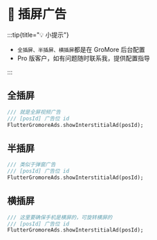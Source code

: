 # 📱 插屏广告

:::tip{title="💡 小提示"}

 - `全插屏、半插屏、横插屏`都是在 GroMore 后台配置
 - Pro 版客户，如有问题随时联系我，提供配置指导

:::

## 全插屏

```dart title="example/main.dart"
/// 就是全屏视频广告
/// [posId] 广告位 id
FlutterGromoreAds.showInterstitialAd(posId);
```

## 半插屏

```dart title="example/main.dart"
/// 类似于弹窗广告
/// [posId] 广告位 id
FlutterGromoreAds.showInterstitialAd(posId);
```

## 横插屏

```dart title="example/main.dart"
/// 这里要确保手机是横屏的，可旋转横屏的
/// [posId] 广告位 id
FlutterGromoreAds.showInterstitialAd(posId);
```